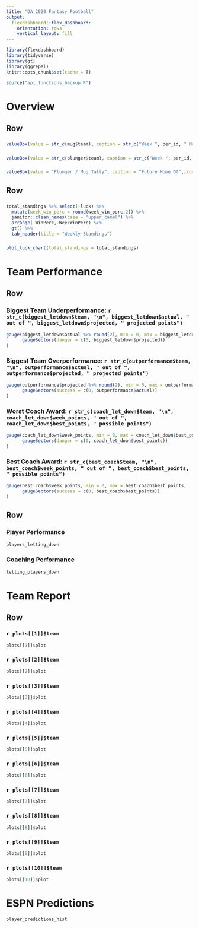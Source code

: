 ```yaml
---
title: "OA 2020 Fantasy Football"
output: 
  flexdashboard::flex_dashboard:
    orientation: rows
    vertical_layout: fill
---
```


```r
library(flexdashboard)
library(tidyverse)
library(gt)
library(ggrepel)
knitr::opts_chunk$set(cache = T)
```

```r
source("api_functions_backup.R")
```

Overview
===============================

Row {data-height=50}
-------------------------------------

### 

```r
valueBox(value = str_c(mug$team), caption = str_c("Week ", per_id, " Mug: ", mug$week_points, " Points"), icon = "fa-pencil")
```

### 

```r
valueBox(value = str_c(plunger$team), caption = str_c("Week ", per_id, " Plunger: ", plunger$week_points, " Points"), icon = "fa-pencil")
```

### 

```r
valueBox(value = "Plunger / Mug Tally", caption = "Future Home Of",icon = "fa-pencil")

```

Row {data-height=350}
-------------------------------------
   
### 

```r
total_standings %>% select(-luck) %>% 
  mutate(week_win_perc = round(week_win_perc,2)) %>% 
  janitor::clean_names(case = "upper_camel") %>% 
  arrange(-WinPerc,-WeekWinPerc) %>% 
  gt() %>% 
  tab_header(title = "Weekly Standings") 

```   
    
### 

```r
plot_luck_chart(total_standings = total_standings)
```

Team Performance
===============================


Row {data-height=70}
-------------------------------------

### Biggest Team Underperformance: `r str_c(biggest_letdown$team, "\n", biggest_letdown$actual, " out of ", biggest_letdown$projected, " projected points")`

```r
gauge(biggest_letdown$actual %>% round(2), min = 0, max = biggest_letdown$projected %>% round(2), 
      gaugeSectors(danger = c(0, biggest_letdown$projected))
)

```

### Biggest Team Overperformance: `r str_c(outperformance$team, "\n", outperformance$actual, " out of ", outperformance$projected, " projected points")`

```r
gauge(outperformance$projected %>% round(2), min = 0, max = outperformance$actual %>% round(2), 
      gaugeSectors(success = c(0, outperformance$actual))
)
```

### Worst Coach Award:  `r str_c(coach_let_down$team, "\n", coach_let_down$week_points, " out of ", coach_let_down$best_points, " possible points")`

```r
gauge(coach_let_down$week_points, min = 0, max = coach_let_down$best_points, 
      gaugeSectors(danger = c(0, coach_let_down$best_points))
)

```

### Best Coach Award:  `r str_c(best_coach$team, "\n", best_coach$week_points, " out of ", best_coach$best_points, " possible points")`

```r
gauge(best_coach$week_points, min = 0, max = best_coach$best_points, 
      gaugeSectors(success = c(0, best_coach$best_points))
)

```


Row {data-height=350}
-------------------------------------
    
### Player Performance
    
```r
players_letting_down
```
    
### Coaching Performance

```r
letting_players_down
```

Team Report
===============================

Row {.tabset .tabset-fade}
-------------------------------------
   
### `r plots[[1]]$team`

```r
plots[[1]]$plot
```   

### `r plots[[2]]$team`

```r
plots[[2]]$plot
```


### `r plots[[3]]$team`

```r
plots[[3]]$plot
```


### `r plots[[4]]$team`

```r
plots[[4]]$plot
```


### `r plots[[5]]$team`

```r
plots[[5]]$plot
```


### `r plots[[6]]$team`

```r
plots[[6]]$plot
```


### `r plots[[7]]$team`

```r
plots[[7]]$plot
```


### `r plots[[8]]$team`

```r
plots[[8]]$plot
```


### `r plots[[9]]$team`

```r
plots[[9]]$plot
```


### `r plots[[10]]$team`

```r
plots[[10]]$plot
```


ESPN Predictions
===============================

```r
player_predictions_hist
```

